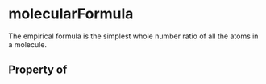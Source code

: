   

# molecularFormula

The empirical formula is the simplest whole number ratio of all the atoms in a molecule.

## Property of



